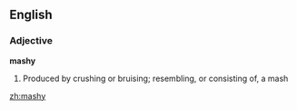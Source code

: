 ==English==

===Adjective===
'''mashy'''

#Produced by crushing or bruising; resembling, or consisting of, a mash

[[zh:mashy]]